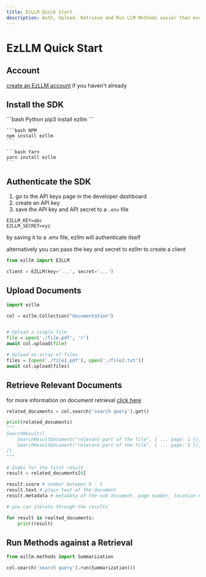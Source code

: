 ```yaml
---
title: EzLLM Quick Start
description: Auth, Upload, Retrieve and Run LLM Methods easier than ever with EzLLM
---
```



# EzLLM Quick Start

## Account
[create an EzLLM account](<https://ezllm.io/signup>) if you haven't already

## Install the SDK
<CodeGroup>
    ```bash Python
    pip3 install ezllm
    ```

    ```bash NPM
    npm install ezllm
    ```

    ```bash Yarn
    yarn install ezllm
    ```
</CodeGroup>

## Authenticate the SDK
1. go to the API keys page in the developer dashboard
2. create an API key
3. save the API key and API secret to a `.env` file

```.env
EZLLM_KEY=abc
EZLLM_SECRET=xyz
```
by saving it to a .env file, ezllm will authenticate itself

alternatively you can pass the key and secret to ezllm to create a client

```py
from ezllm import EZLLM

client = EZLLM(key='...', secret='...')
```

## Upload Documents
```py
import ezllm

col = ezllm.Collection("documentation")


# Upload a single file
file = open('./file.pdf', 'r')
await col.upload(file)

# Upload an array of files
files = [open('./file1.pdf'), open('./file2.txt')]
await col.upload(files)
```

## Retrieve Relevant Documents
for more information on document retrieval [click here](</retrieval/methods>)

```py
related_documents = col.search('search query').get()

print(related_documents)
"""
SearchResult([
    SearchResultDocument("relevant part of the file", { ... page: 1 }),
    SearchResultDocument("relevant part of the file", { ... page: 5 }),
])
"""

# Index for the first result
result = related_documents[0]

result.score # number between 0 - 1
result.text # plain text of the document
result.metadata # metadata of the sub document, page number, location on page, transcript timestamp ... 

# you can iterate through the results

for result in realted_documents:
    print(result)
```


## Run Methods against a Retrieval
```py
from ezllm.methods import Summarization

col.search('search query').run(Summarization())
```